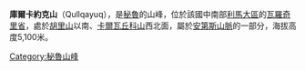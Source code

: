 {{Coord|11|51|5|S|76|6|49|W|display=title}}

'''庫爾卡約克山'''（Qullqayuq），是[[秘魯|秘魯]]的山峰，位於該國中南部[[利馬大區|利馬大區]]的[[瓦羅奇里省|瓦羅奇里省]]，處於[[胡里山|胡里山]]以南、[[卡爾瓦丘科山|卡爾瓦丘科山]]西北面，屬於[[安第斯山脈|安第斯山脈]]的一部分，海拔高度5,100米。

{{Peru-geo-stub}}
[[Category:秘魯山峰|Category:秘魯山峰]]